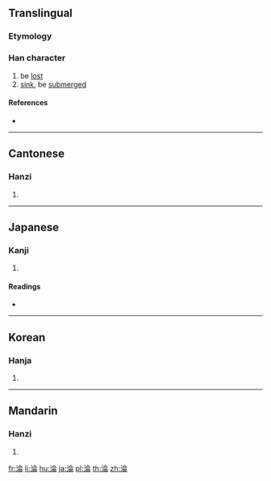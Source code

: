{{also|沦}}
==Translingual==

===Etymology===
{{Han compound|水|侖|t1=water|c1=s|c2=p|ls=psc}}

===Han character===
{{Han char|rn=85|rad=水|as=08|sn=11|four=38127|canj=EOMB|ids=⿰氵侖}}

# be [[lost]]
# [[sink]], be [[submerge]]d

====References====
* {{Han ref|kx=0631.060|dkj=17675|dj=1033.100|hdz=31653.050|uh=6DEA|ud=28138|bh=B25F|bd=45663}}

----

==Cantonese==

===Hanzi===
{{yue-hanzi|jyut=|y=leun4|sim=沦}}

# {{defn|lang=yue|sort=水08}}

----

==Japanese==

===Kanji===
{{ja-kanji|grade=|rs=水08}}

# {{defn|lang=ja|sort=水08}}

====Readings====
* {{ja-readings|on=[[りん]] (rin), [[ろん]] (ron)|kun=[[しずむ]] (shizumu)}}

----

==Korean==

===Hanja===
{{ko-hanja|hangeul=륜>윤, 논|eumhun=|rv=ryun>yun, non|mr=ryun>yun, non|y=lyun>yun, non}}

# {{defn|lang=ko|sort=水08}}

----

==Mandarin==

===Hanzi===
{{cmn-hanzi|sim=沦|pin=[[lún]] ([[lun2]])|wg=lun<sup>2</sup>}}

# {{defn|lang=cmn|sort=水08}}

[[fr:淪]]
[[li:淪]]
[[hu:淪]]
[[ja:淪]]
[[pl:淪]]
[[th:淪]]
[[zh:淪]]